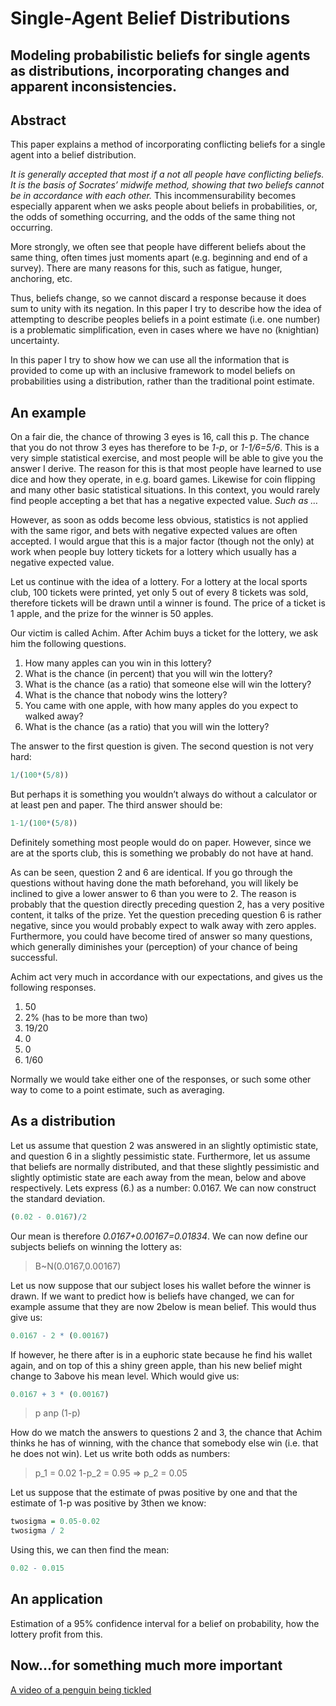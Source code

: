 Single-Agent Belief Distributions
========================================================
Modeling probabilistic beliefs for single agents as distributions, incorporating changes and apparent inconsistencies.
--------------------------------------------------------

Abstract
--------------------------------------------------------
This paper explains a method of incorporating conflicting beliefs for a single agent into a belief distribution.

*It is generally accepted that most if a not all people have conflicting beliefs. It is the basis of Socrates' midwife method, showing that two beliefs cannot be in accordance with each other.* This incommensurability becomes especially apparent when we asks people about beliefs in probabilities, or, the odds of something occurring, and the odds of the same thing not occurring.

More strongly, we often see that people have different beliefs about the same thing, often times just moments apart (e.g. beginning and end of a survey). There are many reasons for this, such as fatigue, hunger, anchoring, etc.

Thus, beliefs change, so we cannot discard a response because it does sum to unity with its negation. In this paper I try to describe how the idea of attempting to describe peoples beliefs in a point estimate (i.e. one number) is a problematic simplification, even in cases where we have no (knightian) uncertainty.

In this paper I try to show how we can use all the information that is provided to come up with an inclusive framework to model beliefs on probabilities using a distribution, rather than the traditional point estimate.

An example
--------------------------------------------------------
On a fair die, the chance of throwing 3 eyes is 16, call this p. The chance that you do not throw 3 eyes has therefore to be *1-p*, or *1-1/6=5/6*. This is a very simple statistical exercise, and most people will be able to give you the answer I derive. The reason for this is that most people have learned to use dice and how they operate, in e.g. board games. Likewise for coin flipping and many other basic statistical situations. In this context, you would rarely find people accepting a bet that has a negative expected value. *Such as ...*

However, as soon as odds become less obvious, statistics is not applied with the same rigor, and bets with negative expected values are often accepted. I would argue that this is a major factor (though not the only) at work when people buy lottery tickets for a lottery which usually has a negative expected value.

Let us continue with the idea of a lottery. For a lottery at the local sports club, 100 tickets were printed, yet only 5 out of every 8 tickets was sold, therefore tickets will be drawn until a winner is found. The price of a ticket is 1 apple, and the prize for the winner is 50 apples.

Our victim is called Achim. After Achim buys a ticket for the lottery, we ask him the following questions.

  1. How many apples can you win in this lottery?
  2. What is the chance (in percent) that you will win the lottery?
  3. What is the chance (as a ratio) that someone else will win the lottery?
  4. What is the chance that nobody wins the lottery?
  5. You came with one apple, with how many apples do you expect to walked away?
  6. What is the chance (as a ratio) that you will win the lottery?

The answer to the first question is given. The second question is not very hard:
```r
1/(100*(5/8))
```
But perhaps it is something you wouldn't always do without a calculator or at least pen and paper. The third answer should be:
```r
1-1/(100*(5/8))
```
Definitely something most people would do on paper. However, since we are at the sports club, this is something we probably do not have at hand.

As can be seen, question 2 and 6 are identical. If you go through the questions without having done the math beforehand, you will likely be inclined to give a lower answer to 6 than you were to 2. The reason is probably that the question directly preceding question 2, has a very positive content, it talks of the prize. Yet the question preceding question 6 is rather negative, since you would probably expect to walk away with zero apples. Furthermore, you could have become tired of answer so many questions, which generally diminishes your (perception) of your chance of being successful.

Achim act very much in accordance with our expectations, and gives us the following responses.

  1. 50
  2. 2% (has to be more than two)
  3. 19/20
  4. 0
  5. 0
  6. 1/60

Normally we would take either one of the responses, or such some other way to come to a point estimate, such as averaging. 

As a distribution
--------------------------------------------------------
Let us assume that question 2 was answered in an slightly optimistic state, and question 6 in a slightly pessimistic state. Furthermore, let us assume that beliefs are normally distributed, and that these slightly pessimistic and slightly optimistic state are each away from the mean, below and above respectively. Lets express (6.) as a number: 0.0167. We can now construct the standard deviation.

```r
(0.02 - 0.0167)/2
```
Our mean is therefore *0.0167+0.00167=0.01834*. We can now define our subjects beliefs on winning the lottery as:

> B~N(0.0167,0.00167)

Let us now suppose that our subject loses his wallet before the winner is drawn. If we want to predict how is beliefs have changed, we can for example assume that they are now 2below is mean belief. This would thus give us:

```r
0.0167 - 2 * (0.00167)
```
If however, he there after is in a euphoric state because he find his wallet again, and on top of this a shiny green apple, than his new belief might change to 3above his mean level. Which would give us:

```r
0.0167 + 3 * (0.00167)
```
>p anp (1-p)

How do we match the answers to questions 2 and 3, the chance that Achim thinks he has of winning, with the chance that somebody else win (i.e. that he does not win). Let us write both odds as numbers:

> p_1 = 0.02
> 1-p_2 = 0.95 => p_2 = 0.05

Let us suppose that the estimate of pwas positive by one and that the estimate of 1-p was positive by 3then we know:

```r
twosigma = 0.05-0.02
twosigma / 2
```

Using this, we can then find the mean:
```r
0.02 - 0.015
```
An application
--------------------------------------------------------
Estimation of a 95% confidence interval for a belief on probability, how the lottery profit from this.


Now...for something much more important
--------------------------------------------------------
[A video of a penguin being tickled](http://www.youtube.com/watch?v=FVwtTrlPSSk)